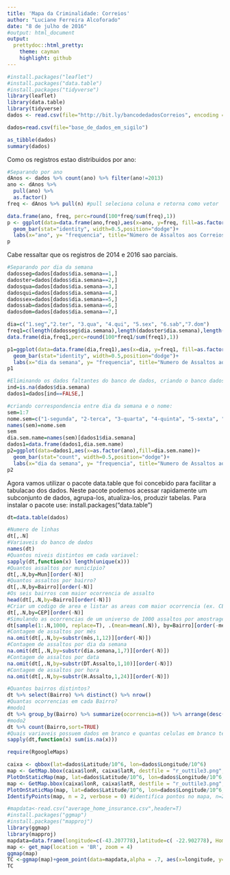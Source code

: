 ```yaml
---
title: 'Mapa da Criminalidade: Correios'
author: "Luciane Ferreira Alcoforado"
date: "8 de julho de 2016"
#output: html_document
output:
  prettydoc::html_pretty:
    theme: cayman
    highlight: github
---
```


```r
#install.packages("leaflet")
#install.packages("data.table")
#install.packages("tidyverse")
library(leaflet)
library(data.table)
library(tidyverse)
dados <- read.csv(file="http://bit.ly/bancodedadosCorreios", encoding = "UTF-8")
```

```r
dados=read.csv(file="base_de_dados_em_sigilo")
```

```r
as_tibble(dados)
summary(dados)
```

Como os registros estao distribuidos por ano:
```r
#Separando por ano
dAnos <- dados %>% count(ano) %>% filter(ano!=2013)
ano <- dAnos %>% 
  pull(ano) %>% 
  as.factor()
freq <- dAnos %>% pull(n) #pull seleciona coluna e retorna como vetor

data.frame(ano, freq, perc=round(100*freq/sum(freq),1))
p <- ggplot(data=data.frame(ano,freq),aes(x=ano, y=freq, fill=as.factor(freq)))+
  geom_bar(stat="identity", width=0.5,position="dodge")+
  labs(x="ano", y= "frequencia", title="Número de Assaltos aos Correios") 
p
```

Cabe ressaltar que os registros de 2014 e 2016 sao parciais.
```r
#Separando por dia da semana
dadosseg=dados[dados$dia.semana==1,]
dadoster=dados[dados$dia.semana==2,]
dadosqua=dados[dados$dia.semana==3,]
dadosqui=dados[dados$dia.semana==4,]
dadossex=dados[dados$dia.semana==5,]
dadossab=dados[dados$dia.semana==6,]
dadosdom=dados[dados$dia.semana==7,]

dia=c("1.seg","2.ter", "3.qua", "4.qui", "5.sex", "6.sab","7.dom")
freq1=c(length(dadosseg$dia.semana),length(dadoster$dia.semana),length(dadosqua$dia.semana),length(dadosqui$dia.semana),length(dadossex$dia.semana),length(dadossab$dia.semana),length(dadosdom$dia.semana))
data.frame(dia,freq1,perc=round(100*freq1/sum(freq1),1))

p1=ggplot(data=data.frame(dia,freq1),aes(x=dia, y=freq1, fill=as.factor(freq1)))+
  geom_bar(stat="identity", width=0.5,position="dodge")+
  labs(x="dia da semana", y= "frequencia", title="Numero de Assaltos aos Correios") 
p1

#Eliminando os dados faltantes do banco de dados, criando o banco dados1
ind=is.na(dados$dia.semana)
dados1=dados[ind==FALSE,]

#criando correspondencia entre dia da semana e o nome:
sem=1:7
nome.sem=c("1-segunda", "2-terca", "3-quarta", "4-quinta", "5-sexta", "6-sabado", "7-domingo")
names(sem)=nome.sem
sem
dia.sem.name=names(sem)[dados1$dia.semana]
dados1=data.frame(dados1,dia.sem.name)
p2=ggplot(data=dados1,aes(x=as.factor(ano),fill=dia.sem.name))+
  geom_bar(stat="count", width=0.5,position="dodge")+
  labs(x="dia da semana", y= "frequencia", title="Numero de Assaltos aos Correios") 
p2
```

Agora vamos utilizar o pacote data.table que foi concebido para facilitar a tabulacao dos dados. 
Neste pacote podemos acessar rapidamente um subconjunto de dados, agrupa-los, atualiza-los, produzir tabelas.
Para instalar o pacote use: install.packages("data.table")

```r

dt=data.table(dados)

#Numero de linhas
dt[,.N]
#Variaveis do banco de dados
names(dt)
#Quantos niveis distintos em cada variavel:
sapply(dt,function(x) length(unique(x)))
#Quantos assaltos por município?
dt[,.N,by=Mun][order(-N)]
#Quantos assaltos por bairro?
dt[,.N,by=Bairro][order(-N)]
#Os seis bairros com maior ocorrencia de assalto
head(dt[,.N,by=Bairro][order(-N)])
#Criar um codigo de area e listar as areas com maior ocorrencia (ex. CEP)
dt[,.N,by=CEP][order(-N)]
#Simulando as ocorrencias de um universo de 1000 assaltos por amostragem sobre os dados
dt[sample(1:.N,1000, replace=T), .(mean=mean(.N)), by=Bairro][order(-mean)]
#Contagem de assaltos por mês
na.omit(dt[,.N,by=substr(mês,1,12)][order(-N)])
#Contagem de assaltos por dia da semana
na.omit(dt[,.N,by=substr(dia.semana,1,7)][order(-N)])
#Contagem de assaltos por data
na.omit(dt[,.N,by=substr(DT.Assalto,1,10)][order(-N)])
#Contagem de assaltos por hora
na.omit(dt[,.N,by=substr(H.Assalto,1,24)][order(-N)])
```

```r
#Quantos bairros distintos?
dt %>% select(Bairro) %>% distinct() %>% nrow()
#Quantas ocorrencias em cada Bairro?
#modo1
dt %>% group_by(Bairro) %>% summarize(ocorrencia=n()) %>% arrange(desc(ocorrencia))
#modo2
dt %>% count(Bairro,sort=TRUE)
#Quais variaveis possuem dados em branco e quantas celulas em branco temos por variavel:
sapply(dt,function(x) sum(is.na(x)))
```

```r
require(RgoogleMaps)

caixa <- qbbox(lat=dados$Latitude/10^6, lon=dados$Longitude/10^6)
map <- GetMap.bbox(caixa$lonR, caixa$latR, destfile = "r_outtile3.png", maptype="satellite")
PlotOnStaticMap(map, lat=dados$Latitude/10^6, lon=dados$Longitude/10^6,  pch=20, col=rgb(1,0,0,0.7), add=F)
map <- GetMap.bbox(caixa$lonR, caixa$latR, destfile = "r_outtile3.png", maptype="mobile")
PlotOnStaticMap(map, lat=dados$Latitude/10^6, lon=dados$Longitude/10^6,  pch=20, col=rgb(1,0,0,0.7), add=F)
IdentifyPoints(map, n = 2, verbose = 0) #identifica pontos no mapa, n=2 ? o n?mero de pontos

#mapdata<-read.csv("average_home_insurance.csv",header=T)
#install.packages("ggmap")
#install.packages("mapproj")
library(ggmap)
library(mapproj)
mapdata=data.frame(longitude=c(-43.207778),latitude=c( -22.902778), Home.Insurance=c(200))
map <- get_map(location = 'BR', zoom = 4)
ggmap(map)
TC <-ggmap(map)+geom_point(data=mapdata,alpha = .7, aes(x=longitude, y=latitude,size =Home.Insurance),color='red')+ggtitle("Average Home Insurance By City($)")
TC
```

